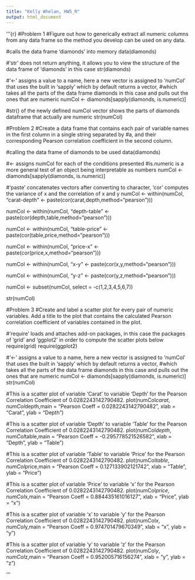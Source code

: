 ```yaml
---
title: "Kelly Whelan, HW5_R"
output: html_document
---
```

 
'''{r}
#Problem 1
#Figure out how to generically extract all numeric columns from any data frame so the method you develop can be used on any data. 

#calls the data frame 'diamonds' into memory 
data(diamonds)

#'str' does not return anything, it allows you to view the structure of the data frame of 'diamonds' in this case
str(diamonds)

#'<-' assigns a value to a name, here a new vector is assigned to 'numCol' that uses the built in 'sapply' which by default returns a vector, 
#which takes all the parts of the data frame diamonds in this case and pulls out the ones that are numeric
numCol <- diamonds[sapply(diamonds, is.numeric)]

#str() of the newly defined numCol vector shows the parts of diamonds dataframe that actually are numeric
str(numCol)


#Problem 2
#Create a data frame that contains each pair of variable names in the first column in a single string separated by #a, and their corresponding Pearson correlation coefficient in the second column.

#calling the data frame of diamonds to be used
data(diamonds)

#<- assigns numCol for each of the conditions presented
#is.numeric is a more general test of an object being interpretable as numbers
numCol <- diamonds[sapply(diamonds, is.numeric)]        

#'paste' concatenates vectors after converting to character, 'cor' computes the variance of x and the correlation of x and y 
numCol <- within(numCol, "carat-depth" <- paste(cor(carat,depth,method="pearson")))

numCol <- within(numCol, "depth-table" <- paste(cor(depth,table,method="pearson")))

numCol <- within(numCol, "table-price" <- paste(cor(table,price,method="pearson")))

numCol <- within(numCol, "price-x" <- paste(cor(price,x,method="pearson")))

numCol <- within(numCol, "x-y" <- paste(cor(x,y,method="pearson")))

numCol <- within(numCol, "y-z" <- paste(cor(y,z,method="pearson")))

numCol <- subset(numCol, select = -c(1,2,3,4,5,6,7))


str(numCol)


#Problem 3
#Create and label a scatter plot for every pair of numeric variables. Add a title to the plot that contains the calculated Pearson correlation coefficient of variables contained in the plot.

#'require' loads and attaches add-on packages, in this case the packages of 'grid' and 'ggplot2' in order to compute the scatter plots below
require(grid)
require(ggplot2)

#'<-' assigns a value to a name, here a new vector is assigned to 'numCol' that uses the built in 'sapply' which by default returns a vector, 
#which takes all the parts of the data frame diamonds in this case and pulls out the ones that are numeric
numCol <- diamonds[sapply(diamonds, is.numeric)]
str(numCol)

#This is a scatter plot of variable 'Carat' to variable 'Depth' for the Pearson Correlation Coefficient of 0.0282243142790482.
plot(numCol$carat,numCol$depth,main = "Pearson Coeff = 0.0282243142790482", xlab = "Carat", ylab = "Depth")

#This is a scatter plot of variable 'Depth' to variable 'Table' for the Pearson Correlation Coefficient of 0.0282243142790482.
plot(numCol$depth,numCol$table,main = "Pearson Coeff = -0.295778521526582", xlab = "Depth", ylab = "Table")

#This is a scatter plot of variable 'Table' to variable 'Price' for the Pearson Correlation Coefficient of 0.0282243142790482.
plot(numCol$table,numCol$price,main = "Pearson Coeff = 0.127133902121742", xlab = "Table", ylab = "Price")

#This is a scatter plot of variable 'Price' to variable 'x' for the Pearson Correlation Coefficient of 0.0282243142790482.
plot(numCol$price,numCol$x,main = "Pearson Coeff = 0.884435161016127", xlab = "Price", ylab = "x")

#This is a scatter plot of variable 'x' to variable 'y' for the Pearson Correlation Coefficient of 0.0282243142790482.
plot(numCol$x,numCol$y,main = "Pearson Coeff = 0.974701479670349", xlab = "x", ylab = "y")

#This is a scatter plot of variable 'y' to variable 'z' for the Pearson Correlation Coefficient of 0.0282243142790482.
plot(numCol$y,numCol$z,main = "Pearson Coeff = 0.952005716156274", xlab = "y", ylab = "z")

'''